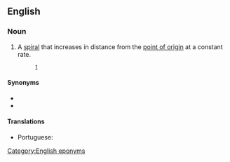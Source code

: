 ==English==
{{wikipedia}}

===Noun===
{{en-noun}}

# {{label|en|mathematics}} A [[spiral]] that increases in distance from the [[point of origin]] at a constant rate.
#: {{ux|en|Max flees and tries to visit Sol, only to find that he has died. Max searches his house and finds mathematical scribblings similar to his own. On a Go board, with its pieces arranged in an '''Archimedean spiral''', Max finds a piece of paper with the 216-digit number.}}<sup>[http://en.wikipedia.org/wiki/Pi_(film)]</sup>

====Synonyms====
* {{l|en|arithmetic spiral}}
* {{l|en|spiral of Archimedes}}

====Translations====
{{trans-top|a spiral that increases in distance from the point of origin at a constant rate}}
* Portuguese: {{t|pt|espiral de Arquimedes|f}}
{{trans-mid}}
{{trans-bottom}}

[[Category:English eponyms]]